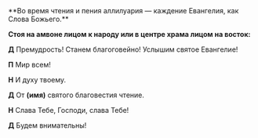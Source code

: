 <If condition={!props.lpod}>
**Во время чтения и пения аллилуария — каждение Евангелия, как Слова Божьего.**
</If>

**Стоя на амвоне лицом к народу или в центре храма лицом на восток:**

**Д** Премудрость! Станем благоговейно! Услышим святое Евангелие!

**П** Мир всем!

**Н** И духу твоему.

**Д** От **(имя)** святого благовестия чтение.

**Н** Слава Тебе, Господи, слава Тебе!

**Д** Будем внимательны!
